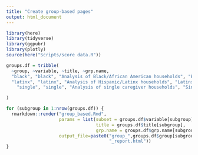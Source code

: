 ```yaml
---
title: "Create group-based pages"
output: html_document
---
```


```r
library(here)
library(tidyverse)
library(ggpubr)
library(plotly)
source(here("Scripts/score data.R"))
```

```r
groups.df = tribble(
  ~group, ~variable, ~title, ~grp.name,
  "black", "black", "Analysis of Black/African American households", "Black",
  "latinx", "latinx", "Analysis of Hispanic/Latinx households", "Latinx",
    "single", "single", "Analysis of single caregiver households", "Single"

)

```


```r
for (subgroup in 1:nrow(groups.df)) {
  rmarkdown::render("group_based.Rmd", 
                    params = list(subset = groups.df$variable[subgroup],
                                  title = groups.df$title[subgroup],
                                  grp.name = groups.df$grp.name[subgroup]),
                    output_file=paste0("group_",groups.df$group[subgroup], 
                                       "_report.html"))
}
```